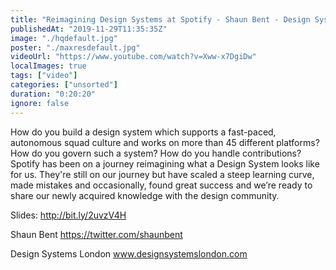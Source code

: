 ```yaml
---
title: "Reimagining Design Systems at Spotify - Shaun Bent - Design Systems London 2019"
publishedAt: "2019-11-29T11:35:35Z"
image: "./hqdefault.jpg"
poster: "./maxresdefault.jpg"
videoUrl: "https://www.youtube.com/watch?v=Xww-x7DgiDw"
localImages: true
tags: ["video"]
categories: ["unsorted"]
duration: "0:20:20"
ignore: false
---
```

How do you build a design system which supports a fast-paced, autonomous squad culture and works on more than 45 different platforms? How do you govern such a system? How do you handle contributions? Spotify has been on a journey reimagining what a Design System looks like for us. They're still on our journey but have scaled a steep learning curve, made mistakes and occasionally, found great success and we’re ready to share our newly acquired knowledge with the design community.

Slides: http://bit.ly/2uvzV4H

Shaun Bent 
https://twitter.com/shaunbent

Design Systems London
www.designsystemslondon.com
